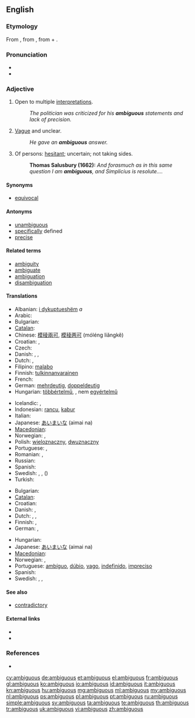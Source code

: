==English==

===Etymology===
From {{etyl|la|en}} {{term|ambiguus||lang=la|moving from side to side, of doubtful nature}}, from {{term|lang=la|ambigere||to go about, wander, doubt}}, from {{term|lang=la|ambi-||around}} + {{term|lang=la|agere||to drive, move}}.

===Pronunciation===
* {{IPA|/æmˈbɪɡjuəs/}}
* {{audio|en-us-ambiguous.ogg|Audio (US)}}

===Adjective===
{{en-adj}}

# Open to multiple [[interpretation]]s.
#: ''The politician was criticized for his '''ambiguous''' statements and lack of precision.''
# [[vague|Vague]] and unclear.
#: ''He gave an '''ambiguous''' answer.''
# Of persons: [[hesitant]]; uncertain; not taking sides.
#: '''Thomas Salusbury (1662):''' ''And forasmuch as in this same question I am '''ambiguous''', and Simplicius is resolute....''

====Synonyms====
* [[equivocal]]

====Antonyms====
* [[unambiguous]]
* [[specific]]ally defined
* [[precise]]

====Related terms====
* [[ambiguity]]
* [[ambiguate]]
* [[ambiguation]]
* [[disambiguation]]

====Translations====
{{trans-top|open to multiple interpretations}}
* Albanian: [[i dykuptueshëm]] ''a''
* Arabic: {{t|ar|غامض|sc=Arab}}
* Bulgarian: {{t|bg|двусмислен}}
* [[Catalan]]: {{t|ca|ambigu}}
* Chinese: [[模稜兩可]], [[模稜两可]] (móléng liǎngkě)
* Croatian: {{t|hr|višeznačan|m}}, {{t|hr|dvosmislen|m}}
* Czech: {{t-|cs|mnohoznačný|m}}
* Danish: {{t-|da|tvetydig}}, {{t|da|flertydig}}, {{t|da|dobbelttydig}}
* Dutch: {{t-|nl|dubbelzinnig}}, {{t+|nl|ambigu}}
* Filipino: [[malabo]]
* Finnish: [[tulkinnanvarainen]]
* French: {{t+|fr|ambigu}}
* German: [[mehrdeutig]], [[doppeldeutig]]
* Hungarian: [[többértelmű]],  {{t+|hu|kétértelmű}}, nem [[egyértelmű]]
{{trans-mid}}
* Icelandic: {{t|is|óskýr|m|f}}, {{t|is|óskýrt|n}}
* Indonesian: [[rancu]], [[kabur]]
* Italian: {{t-|it|ambiguo|m}}
* Japanese: [[あいまいな]] (aimai na)
* [[Macedonian]]: {{t-|mk|двосмислен|m|tr=dvósmislen}}
* Norwegian: {{t|no|flertydig}}, {{t|no|tvetydig}}
* Polish: [[wieloznaczny]], [[dwuznaczny]]
* Portuguese: {{t+|pt|ambíguo}}, {{t+|pt|dúbio}}
* Romanian: {{t|ro|ambiguu}}, {{t|ro|cu multe sensuri}}
* Russian: {{t|ru|двусмысленный|tr=dvusmýslennyj}}
* Spanish: {{t|es|ambiguo}}
* Swedish: {{t+|sv|tvetydig}}, {{t|sv|dubbeltydig}}, ({{t|sv|osäker}})
* Turkish: {{t+|tr|belirsiz}}
{{trans-bottom}}

{{trans-top|vague and unclear}}
* Bulgarian: {{t|bg|неясен}}
* [[Catalan]]: {{t|ca|ambigu}}
* Croatian: {{t|hr|nejasan|m}}
* Danish: {{t-|da|dunkel}},  {{t|da|forblommet}}
* Dutch: {{t+|nl|vaag}}, {{t-|nl|onduidelijk}},  {{t+|nl|ambigu}}
* Finnish: {{t+|fi|epäselvä}}, {{t-|fi|moniselitteinen}}
* German: {{t+|de|unklar}}, {{t+|de|vage}}
{{trans-mid}}
* Hungarian: {{t|hu|félreérthető}}
* Japanese: [[あいまいな]] (aimai na)
* [[Macedonian]]: {{t|mk|нејасен|m|tr=néjasen}}
* Norwegian: {{t|no|vag}}, {{t|no|uklar}}
* Portuguese: [[ambíguo]], [[dúbio]], [[vago]], [[indefinido]], [[impreciso]]
* Spanish: {{t+|es|ambiguo}}
* Swedish: {{t+|sv|vag}}, {{t+|sv|dunkel}}, {{t|sv|svävande}}
{{trans-bottom}}

====See also====
* [[contradictory]]

====External links====
* {{R:Webster 1913}}
* {{R:Century 1911}}

===References===
* {{R:OED2}}

[[cy:ambiguous]]
[[de:ambiguous]]
[[et:ambiguous]]
[[el:ambiguous]]
[[fr:ambiguous]]
[[gl:ambiguous]]
[[ko:ambiguous]]
[[io:ambiguous]]
[[id:ambiguous]]
[[it:ambiguous]]
[[kn:ambiguous]]
[[hu:ambiguous]]
[[mg:ambiguous]]
[[ml:ambiguous]]
[[my:ambiguous]]
[[nl:ambiguous]]
[[ps:ambiguous]]
[[pl:ambiguous]]
[[pt:ambiguous]]
[[ru:ambiguous]]
[[simple:ambiguous]]
[[sv:ambiguous]]
[[ta:ambiguous]]
[[te:ambiguous]]
[[th:ambiguous]]
[[tr:ambiguous]]
[[uk:ambiguous]]
[[vi:ambiguous]]
[[zh:ambiguous]]
